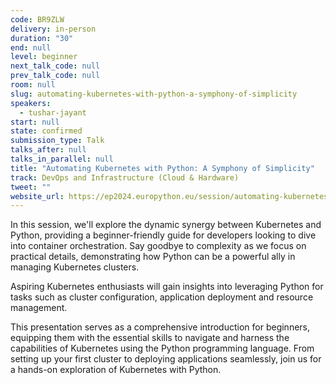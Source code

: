 ```yaml
---
code: BR9ZLW
delivery: in-person
duration: "30"
end: null
level: beginner
next_talk_code: null
prev_talk_code: null
room: null
slug: automating-kubernetes-with-python-a-symphony-of-simplicity
speakers:
  - tushar-jayant
start: null
state: confirmed
submission_type: Talk
talks_after: null
talks_in_parallel: null
title: "Automating Kubernetes with Python: A Symphony of Simplicity"
track: DevOps and Infrastructure (Cloud & Hardware)
tweet: ""
website_url: https://ep2024.europython.eu/session/automating-kubernetes-with-python-a-symphony-of-simplicity
---
```


In this session, we'll explore the dynamic synergy between Kubernetes and
Python, providing a beginner-friendly guide for developers looking to dive into
container orchestration. Say goodbye to complexity as we focus on practical
details, demonstrating how Python can be a powerful ally in managing Kubernetes
clusters.

Aspiring Kubernetes enthusiasts will gain insights into leveraging Python for
tasks such as cluster configuration, application deployment and resource
management.

This presentation serves as a comprehensive introduction for beginners,
equipping them with the essential skills to navigate and harness the
capabilities of Kubernetes using the Python programming language. From setting
up your first cluster to deploying applications seamlessly, join us for a
hands-on exploration of Kubernetes with Python.
